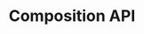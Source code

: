 ---
id: "vue_tf_med_020"
questionType: "TRUE_FALSE"
title: "Composition API"
statement: "The reactive() function is used to define reactive primitive values."
difficulty: "MEDIUM"
category: "Vue"
correctAnswer: false
explanation: "reactive() is for objects; ref() is used for primitives."
---